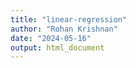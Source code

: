 ```yaml
---
title: "linear-regression"
author: "Rohan Krishnan"
date: "2024-05-16"
output: html_document
---
```



